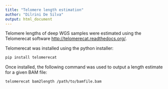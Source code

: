 ```yaml
---
title: "Telomere length estimation"
author: "Dilrini De Silva"
output: html_document
---
```


Telomere lengths of deep WGS samples were estimated using the Telomerecat software <http://telomerecat.readthedocs.org/>. 
 
Telomerecat was installed using the python installer:

```bash
pip install telomerecat
```

Once installed, the following command was used to output a length estimate for a given BAM file:
```bash
telomerecat bam2length /path/to/bamfile.bam
```

